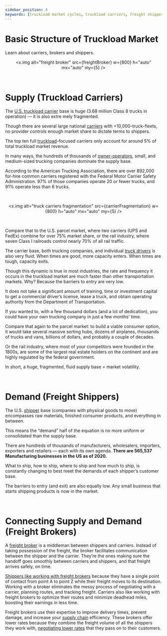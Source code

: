 ```yaml
---
sidebar_position: 4
keywords: [truckload market cycles, truckload carriers, freight shippers]
---
```



# Basic Structure of Truckload Market

Learn about carriers, brokers and shippers.

<div align="center">

<x.img alt="freight broker" src={freightBroker} w={800} h="auto" mx="auto" my={5} />

</div>

<br />

# Supply (Truckload Carriers)

The [U.S. truckload carrier](./what-is-long-haul-trucking) base is huge (3.68 million Class 8 trucks in operation) — it is also extre
mely fragmented.

Though there are several large national [carriers](./players/carriers/what-are-carriers-in-trucking.mdx) with +10,000-truck-fleets, no provider controls enough market share to dictate terms to shippers.

The top ten full [truckload](./what-is-the-full-truckload-market)-focused carriers only account for around 5% of total truckload market revenue.

In many ways, the hundreds of thousands of [owner-operators](./players/carriers/what-is-an-owner-operator.mdx), small, and medium-sized trucking companies dominate the supply base.

According to the American Trucking Association, there are over 892,000 for-hire common carriers registered with the Federal Motor Carrier Safety Administration. 97% of those companies operate 20 or fewer trucks, and 91% operate less than 6 trucks.

<br />

<div align="center">

<x.img alt="truck carriers fragmentation" src={carrierFragmentation} w={800} h="auto" mx="auto" my={5} />

</div>

<br />

Compare that to the U.S. parcel market, where two carriers (UPS and FedEx) combine for over 75% market share, or the rail industry, where seven Class I railroads control nearly 70% of all rail traffic.

The carrier base, both trucking companies, and individual [truck drivers](./players/carriers/what-is-a-truck-driver.mdx) is also very fluid. When times are good, more capacity enters. When times are tough, capacity exits.

Though this dynamic is true in most industries, the rate and frequency it occurs in the truckload market are much faster than other transportation markets. Why? Because the barriers to entry are very low.

It does not take a significant amount of training, time or investment capital to get a commercial driver’s license, lease a truck, and obtain operating authority from the Department of Transportation.

If you wanted to, with a few thousand dollars (and a lot of dedication), you could have your own trucking company in just a few months’ time.

Compare that again to the parcel market: to build a viable consumer option, it would take several massive sorting hubs, dozens of airplanes, thousands of trucks and vans, billions of dollars, and probably a couple of decades.

Or the rail industry, where most of your competitors were founded in the 1800s, are some of the largest real estate holders on the continent and are highly regulated by the federal government.

In short, a huge, fragmented, fluid supply base = market volatility.

<br />

# Demand (Freight Shippers)

The U.S. [shipper](./players/shippers/what-are-shippers-in-logistics.mdx) base (companies with physical goods to move) encompasses raw materials, finished consumer products, and everything in between.

This means the “demand” half of the equation is no more uniform or consolidated than the supply base.

There are hundreds of thousands of manufacturers, wholesalers, importers, exporters and retailers — each with its own agenda. **There are 565,537 Manufacturing businesses in the US as of 2020.**

What to ship, how to ship, where to ship and how much to ship, is constantly changing to best meet the demands of each shipper’s customer base.

The barriers to entry (and exit) are also equally low. Any small business that starts shipping products is now in the market.

<br />

# Connecting Supply and Demand (Freight Brokers)

A [freight broker](./players/freight-brokers/what-are-freight-brokers.mdx) is a middleman between shippers and carriers. Instead of taking possession of the freight, the broker facilitates communication between the shipper and the carrier. They’re the ones making sure the handoff goes smoothly between carriers and shippers, and that freight arrives safely, on time.

[Shippers like working with freight brokers](./players/freight-brokers/why-are-freight-brokers-needed.mdx) because they have a single point of contact from point A to point Z while their freight moves to its destination. Working with a broker eliminates the messy process of negotiating with a carrier, planning routes, and tracking freight. Carriers also like working with freight brokers to optimize their routes and minimize deadhead miles, boosting their earnings in less time.

Freight brokers use their expertise to improve delivery times, prevent damage, and increase your [supply chain](../supply-chain/what-is-a-supply-chain.mdx) efficiency. These brokers offer lower rates because they combine the freight volume of all the shippers they work with, [negotiating lower rates](./players/freight-brokers/what-are-carrier-sales-representatives.mdx) that they pass on to their customers.
